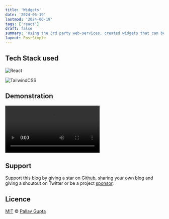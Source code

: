 ```yaml
---
title: 'Widgets'
date: '2024-06-19'
lastmod: '2024-06-19'
tags: ['react']
draft: false
summary: 'Using the 3rd party web-services, created widgets that can be added to the dashboard and can be customized to show different information. The dashboard is built using React and TailwindCSS'
layout: PostSimple
---
```


## Tech Stack used

![React](https://img.shields.io/badge/react-%2320232a.svg?style=for-the-badge&logo=react&logoColor=%2361DAFB)

![TailwindCSS](https://img.shields.io/badge/tailwindcss-%2338B2AC.svg?style=for-the-badge&logo=tailwind-css&logoColor=white)

## Demonstration

<video controls>
  <source src="/static/blogs/demo_widget.mp4" type="video/mp4" />
  Your browser does not support the video tag.
</video>

## Support

Support this blog by giving a star on [Github](https://github.com/pgupta1795), sharing your own blog and giving a shoutout on Twitter or be a project [sponsor](https://github.com/sponsors/pgupta1795).

## Licence

[MIT](https://github.com/pgupta1795) © [Pallav Gupta](https://www.pgupta1795.in)
